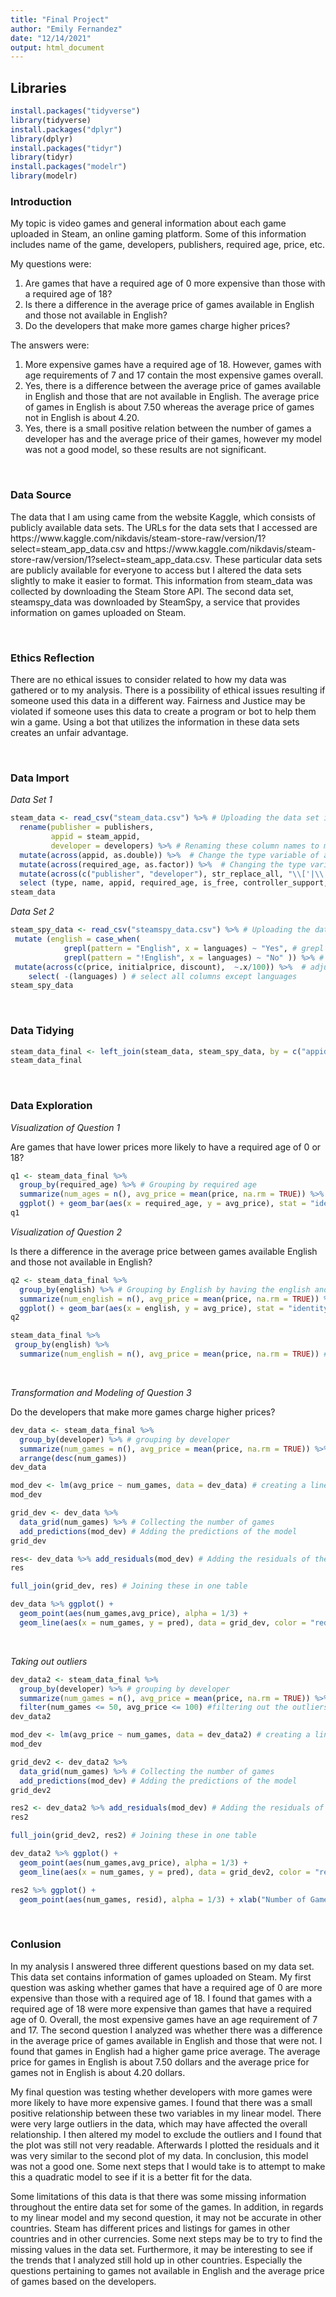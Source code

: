 ---
title: "Final Project"
author: "Emily Fernandez"
date: "12/14/2021"
output: html_document
---
## Libraries
```{r, message = FALSE}
install.packages("tidyverse")
library(tidyverse)
install.packages("dplyr")
library(dplyr)
install.packages("tidyr")
library(tidyr)
install.packages("modelr")
library(modelr) 
```

### Introduction

My topic is video games and general information about each game uploaded in Steam, an online gaming platform. Some of this information includes name of the game, developers, publishers, required age, price, etc.

My questions were:

1. Are games that have a required age of 0 more expensive than those with a required age of 18? 
2. Is there a difference in the average price of games available in English and those not available in English?
3. Do the developers that make more games charge higher prices? 


The answers were:

1. More expensive games have a required age of 18. However, games with age requirements of 7 and 17 contain the most expensive games overall. 
2. Yes, there is a difference between the average price of games available in English and those that are not available in English. The average price of games in English is about 7.50 whereas the average price of games not in English is about 4.20.
3. Yes, there is a small positive relation between the number of games a developer has and the average price of their games, however my model was not a good model, so these results are not significant.

&nbsp;

### Data Source

The data that I am using came from the website Kaggle, which consists of publicly available data sets. The URLs for the data sets that I accessed are https://www.kaggle.com/nikdavis/steam-store-raw/version/1?select=steam_app_data.csv and https://www.kaggle.com/nikdavis/steam-store-raw/version/1?select=steam_app_data.csv. These particular data sets are publicly available for everyone to access but I altered the data sets slightly to make it easier to format. This information from steam_data was collected by downloading the Steam Store API. The second data set, steamspy_data was downloaded by SteamSpy, a service that provides information on games uploaded on Steam.

&nbsp;

### Ethics Reflection

There are no ethical issues to consider related to how my data was gathered or to my analysis. There is a possibility of ethical issues resulting if someone used this data in a different way. Fairness and Justice may be violated if someone uses this data to create a program or bot to help them win a game. Using a bot that utilizes the information in these data sets creates an unfair advantage.

&nbsp;

### Data Import

_Data Set 1_
```{r}
steam_data <- read_csv("steam_data.csv") %>% # Uploading the data set into R
  rename(publisher = publishers, 
         appid = steam_appid,
         developer = developers) %>% # Renaming these column names to match the other tibble
  mutate(across(appid, as.double)) %>%  # Change the type variable of appid to match the steam_appid from other tibble
  mutate(across(required_age, as.factor)) %>%  # Changing the type variable to factor %>% 
  mutate(across(c("publisher", "developer"), str_replace_all, "\\['|\\']", "")) %>% # Remove the ['    '] in publisher and developer rows 
  select (type, name, appid, required_age, is_free, controller_support, developer, publisher) # Selecting only the columns that have values in them
steam_data
```


_Data Set 2_
```{r}
steam_spy_data <- read_csv("steamspy_data.csv") %>% # Uploading the data set into R
 mutate (english = case_when(
            grepl(pattern = "English", x = languages) ~ "Yes", # grepl function replaces matches of a pattern
            grepl(pattern = "!English", x = languages) ~ "No" )) %>% # making a new column that says whether the game is available in English (Yes) or not (No)
 mutate(across(c(price, initialprice, discount),  ~.x/100)) %>%  # adjusting the numbers to include the decimal point
    select( -(languages) ) # select all columns except languages
steam_spy_data
```
&nbsp;

### Data Tidying

```{r}
steam_data_final <- left_join(steam_data, steam_spy_data, by = c("appid", "name", "developer", "publisher")) # Doing a left join to combine the two data sets by the appID of the game that appear in both tibbles
steam_data_final
```

&nbsp;

### Data Exploration

_Visualization of Question 1_

Are games that have lower prices more likely to have a required age of 0 or 18?

```{r}
q1 <- steam_data_final %>% 
  group_by(required_age) %>% # Grouping by required age
  summarize(num_ages = n(), avg_price = mean(price, na.rm = TRUE)) %>% # Using summarize to calculate the average price of games based on the required age
  ggplot() + geom_bar(aes(x = required_age, y = avg_price), stat = "identity", fill = "light blue") + xlab("Age Requirement") + ylab("Average Price") + ggtitle("Average Price of Games by Required Age")# Plotting the required age on x axis and the average price on y axis of a bar chart
q1
```
_Visualization of Question 2_

Is there a difference in the average price between games available English and those not available in English?

```{r}
q2 <- steam_data_final %>% 
  group_by(english) %>% # Grouping by English by having the english and No english section
  summarize(num_english = n(), avg_price = mean(price, na.rm = TRUE)) %>% # Using summarize to calculate the average price of games based on whether the game is in English or not
  ggplot() + geom_bar(aes(x = english, y = avg_price), stat = "identity", fill = "light blue") + xlab("English Availability") + ylab("Average Price") + ggtitle("Average Price of Games by English Availability") # Plotting the English/No English data on x axis and the avg price on y axis of a bar chart
q2
```

```{r}
steam_data_final %>% 
 group_by(english) %>% 
  summarize(num_english = n(), avg_price = mean(price, na.rm = TRUE)) # To see exact numbers of the price averages of both categories
```

&nbsp;

_Transformation and Modeling of Question 3_

Do the developers that make more games charge higher prices? 

```{r}
dev_data <- steam_data_final %>% 
  group_by(developer) %>% # grouping by developer 
  summarize(num_games = n(), avg_price = mean(price, na.rm = TRUE)) %>% # Calculating the average price of games based on the number of games a developer makes
  arrange(desc(num_games))
dev_data
```

```{r}
mod_dev <- lm(avg_price ~ num_games, data = dev_data) # creating a linear model based on the average price and the number of games
mod_dev
```

```{r}
grid_dev <- dev_data %>% 
  data_grid(num_games) %>% # Collecting the number of games
  add_predictions(mod_dev) # Adding the predictions of the model
grid_dev
```

```{r}
res<- dev_data %>% add_residuals(mod_dev) # Adding the residuals of the model
res
```

```{r}
full_join(grid_dev, res) # Joining these in one table
```

```{r}
dev_data %>% ggplot() +
  geom_point(aes(num_games,avg_price), alpha = 1/3) +
  geom_line(aes(x = num_games, y = pred), data = grid_dev, color = "red", size = 1) + xlab("Number of Games") + ylab("Average Price") + ggtitle("Price of Games based on Number of Games Published") # Plotting the model
```

&nbsp;

_Taking out outliers_

```{r}
dev_data2 <- steam_data_final %>% 
  group_by(developer) %>% # grouping by developer 
  summarize(num_games = n(), avg_price = mean(price, na.rm = TRUE)) %>% # Calculating the average price of games based on the number of games a developer makes
  filter(num_games <= 50, avg_price <= 100) #filtering out the outliers of the previous model
dev_data2
```

```{r}
mod_dev <- lm(avg_price ~ num_games, data = dev_data2) # creating a linear model based on the average price and the number of games
mod_dev
```

```{r}
grid_dev2 <- dev_data2 %>% 
  data_grid(num_games) %>% # Collecting the number of games
  add_predictions(mod_dev) # Adding the predictions of the model
grid_dev2
```

```{r}
res2 <- dev_data2 %>% add_residuals(mod_dev) # Adding the residuals of the model
res2
```

```{r}
full_join(grid_dev2, res2) # Joining these in one table
```

```{r}
dev_data2 %>% ggplot() +
  geom_point(aes(num_games,avg_price), alpha = 1/3) +
  geom_line(aes(x = num_games, y = pred), data = grid_dev2, color = "red", size = 1) + xlab("Number of Games") + ylab("Average Price") + ggtitle("Price of Games based on Number of Games Published")# Plotting the model
```


```{r}
res2 %>% ggplot() +
  geom_point(aes(num_games, resid), alpha = 1/3) + xlab("Number of Games") + ylab("Residuals") # Plotting the residuals
```
&nbsp;




### Conlusion

In my analysis I answered three different questions based on my data set. This data set contains information of games uploaded on Steam. My first question was asking whether games that have a required age of 0 are more expensive than those with a required age of 18. I found that games with a required age of 18 were more expensive than games that have a required age of 0. Overall, the most expensive games have an age requirement of 7 and 17. The second question I analyzed was whether there was a difference in the average price of games available in English and those that were not. I found that games in English had a higher game price average. The average price for games in English is about 7.50 dollars and the average price for games not in English is about 4.20 dollars.

My final question was testing whether developers with more games were more likely to have more expensive games. I found that there was a small positive relationship between these two variables in my linear model. There were very large outliers in the data, which may have affected the overall relationship. I then altered my model to exclude the outliers and I found that the plot was still not very readable. Afterwards I plotted the residuals and it was very similar to the second plot of my data. In conclusion, this model was not a good one. Some next steps that I would take is to attempt to make this a quadratic model to see if it is a better fit for the data.

Some limitations of this data is that there was some missing information throughout the entire data set for some of the games. In addition, in regards to my linear model and my second question, it may not be accurate in other countries. Steam has different prices and listings for games in other countries and in other currencies. Some next steps may be to try to find the missing values in the data set. Furthermore, it may be interesting to see if the trends that I analyzed still hold up in other countries. Especially the questions pertaining to games not available in English and the average price of games based on the developers.


